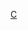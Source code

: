 {{Userbox
  |border-c = #0000C0
  |border-s = 1
  |id-c     = #0167FF
  |id-s     = 12
  |info-c   = #4D94FF
  |info-s   = 9
  |info-fc  = #0000C0
  |id       = [[File:Presidential-Palace-(Taipei).png|50px]]
  |info     = 這個用戶是'''[[Wikipedia:中華民國政府專題|中華民國政府專題]]'''參與者。
}}<includeonly>[[Category:中華民國政府專題參與者|{{PAGENAME}}]]</includeonly>
<noinclude>
[[Category:專題用戶標誌模板|C]]
</noinclude>